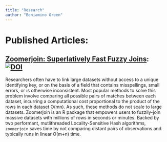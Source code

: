 ```yaml
---
title: "Research"
author: "Beniamino Green"
---
```


# Published Articles:

## [Zoomerjoin: Superlatively Fast Fuzzy Joins](https://doi.org/10.21105/joss.05693): [![DOI](https://joss.theoj.org/papers/10.21105/joss.05693/status.svg)](https://doi.org/10.21105/joss.05693)

Researchers often have to link large datasets without access to a unique identifying key, or on the basis of a field that contains misspellings, small errors, or is otherwise inconsistent. Most popular methods to solve this problem involve comparing all possible pairs of matches between each dataset, incurring a computational cost proportional to the product of the rows in each dataset O(mn). As such, these methods do not scale to large datasets. Zoomerjoin is an R package that empowers users to fuzzily-join massive datasets with millions of rows in seconds or minutes. Backed by two performant, mutlithreaded Locality-Sensitive Hash algorithms, `zoomerjoin` saves time by not comparing distant pairs of observations and typically runs in linear O(m+n) time.
